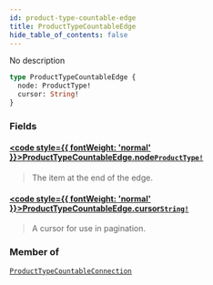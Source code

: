 ```yaml
---
id: product-type-countable-edge
title: ProductTypeCountableEdge
hide_table_of_contents: false
---
```








No description

```graphql
type ProductTypeCountableEdge {
  node: ProductType!
  cursor: String!
}
```


### Fields

#### [<code style={{ fontWeight: 'normal' }}>ProductTypeCountableEdge.<b>node</b></code>](#)<Bullet />[`ProductType!`](../../../developer/api-reference/objects/product-type) <Badge class="secondary" text="non-null"/> <Badge class="secondary" text="object"/>
> The item at the end of the edge.
> 

#### [<code style={{ fontWeight: 'normal' }}>ProductTypeCountableEdge.<b>cursor</b></code>](#)<Bullet />[`String!`](../../../developer/api-reference/scalars/string) <Badge class="secondary" text="non-null"/> <Badge class="secondary" text="scalar"/>
> A cursor for use in pagination.
> 



### Member of

[`ProductTypeCountableConnection`](../../../developer/api-reference/objects/product-type-countable-connection)  <Badge class="secondary" text="object"/>



